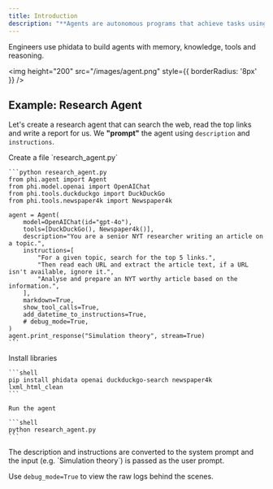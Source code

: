 ```yaml
---
title: Introduction
description: "**Agents are autonomous programs that achieve tasks using language models.**"
---
```


Engineers use phidata to build agents with memory, knowledge, tools and reasoning.

<img
  height="200"
  src="/images/agent.png"
  style={{ borderRadius: '8px' }}
/>

## Example: Research Agent

Let's create a research agent that can search the web, read the top links and write a report for us. We **"prompt"** the agent using `description` and `instructions`.

<Steps>
  <Step title="Create Research Agent">
    Create a file `research_agent.py`

    ```python research_agent.py
    from phi.agent import Agent
    from phi.model.openai import OpenAIChat
    from phi.tools.duckduckgo import DuckDuckGo
    from phi.tools.newspaper4k import Newspaper4k

    agent = Agent(
        model=OpenAIChat(id="gpt-4o"),
        tools=[DuckDuckGo(), Newspaper4k()],
        description="You are a senior NYT researcher writing an article on a topic.",
        instructions=[
            "For a given topic, search for the top 5 links.",
            "Then read each URL and extract the article text, if a URL isn't available, ignore it.",
            "Analyse and prepare an NYT worthy article based on the information.",
        ],
        markdown=True,
        show_tool_calls=True,
        add_datetime_to_instructions=True,
        # debug_mode=True,
    )
    agent.print_response("Simulation theory", stream=True)
    ```

  </Step>
  <Step title="Run the agent">
    Install libraries

    ```shell
    pip install phidata openai duckduckgo-search newspaper4k lxml_html_clean
    ```

    Run the agent

    ```shell
    python research_agent.py
    ```

  </Step>
</Steps>

<Note>
The description and instructions are converted to the system prompt and the input (e.g. `Simulation theory`) is passed as the user prompt.

Use `debug_mode=True` to view the raw logs behind the scenes.
</Note>

